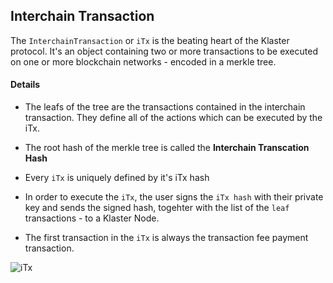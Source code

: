 ## Interchain Transaction

The `InterchainTransaction` or `iTx` is the beating heart of the Klaster protocol. It's an object containing two or more
transactions to be executed on one or more blockchain networks - encoded in a merkle tree.

#### Details 

- The leafs of the tree are the transactions contained in the interchain transaction. They define all of the actions which can be
executed by the iTx.

- The root hash of the merkle tree is called the **Interchain Transcation Hash**

- Every `iTx` is uniquely defined by it's iTx hash

- In order to execute the `iTx`, the user signs the `iTx hash` with their private key and sends the signed hash, togehter with
the list of the `leaf` transactions - to a Klaster Node.

- The first transaction in the `iTx` is always the transaction fee payment transaction.


![iTx](https://i.imgur.com/Uqun3NL.png)
